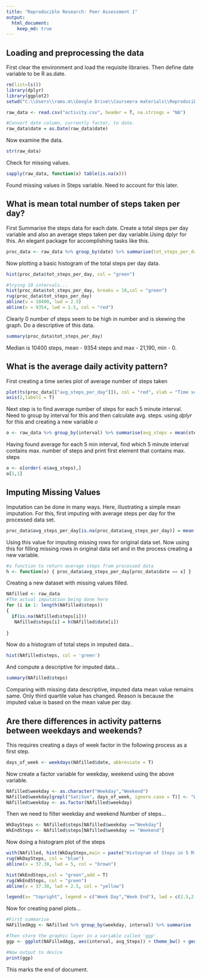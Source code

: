 ```yaml
---
title: "Reproducible Research: Peer Assessment 1"
output: 
  html_document:
    keep_md: true
---
```



## Loading and preprocessing the data
First clear the environment and load the requisite libraries.
Then define date variable to be R as.date.

```r
rm(list=ls())
library(dplyr)
library(ggplot2)
setwd("C:\\Users\\rams.m\\Google Drive\\Courseera materials\\Reproducible Research\\Week 1 Project")

raw_data <- read.csv("activity.csv", header = T, na.strings = "NA")

#Convert date column, currently factor, to date.
raw_data$date = as.Date(raw_data$date)
```

Now examine the data.

```r
str(raw_data)
```

Check for missing values.

```r
sapply(raw_data, function(x) table(is.na(x)))
```
Found missing values in Steps variable. Need to account for this later.

## What is mean total number of steps taken per day?

First Summarise the steps data for each date. Create a total steps per day variable and also an average steps taken per day variable.Using dplyr for this. An elegant package for accomplishing tasks like this.


```r
proc_data <- raw_data %>% group_by(date) %>% summarise(tot_steps_per_day = sum(steps, na.rm = T), avg_steps_per_day = mean(steps, na.rm = T))

```

Now plotting a basic histogram of the total steps per day data.

```r
hist(proc_data$tot_steps_per_day, col = "green")

#trying 10 intervals...
hist(proc_data$tot_steps_per_day, breaks = 10,col = "green")
rug(proc_data$tot_steps_per_day)
abline(v = 10400, lwd = 2.5)
abline(v = 9354, lwd = 1.5, col = "red")
```

Clearly 0 number of steps seem to be high in number and is skewing
the graph. Do a descriptive of this data.


```r
summary(proc_data$tot_steps_per_day)
```
Median is 10400 steps, mean - 9354 steps and max - 21,190, min - 0.

## What is the average daily activity pattern?

First creating a time series plot of average number of steps taken
```r
plot(ts(proc_data[["avg_steps_per_day"]]), col = "red", xlab = "Time series plot", ylab = "Total steps per day")
axis(2,labels = T)
```

Next step is to find average number of steps for each 5 minute interval. Need to group by interval for this and then calculate avg. steps. using *dplyr* for this and creating a new variable *o*
```r
o <- raw_data %>% group_by(interval) %>% summarise(avg_steps = mean(steps, na.rm = T)) 
```

Having found average for each 5 min interval, find which 5 minute interval contains max. number of steps and print first element that contains max. steps

```r
o <- o[order(-o$avg_steps),]
o[1,1]

```

## Imputing Missing Values

Imputation can be done in many ways. Here, illustrating a simple mean imputation. For this, first imputing with average steps per day for the processed data set.

```r
proc_data$avg_steps_per_day[is.na(proc_data$avg_steps_per_day)] = mean(proc_data$avg_steps_per_day[!is.na(proc_data$avg_steps_per_day)])

```

Using this value for imputing missing rows for original data set.
Now using this for filling missing rows in original data set and in the process creating a new variable.

```r
#a function to return average steps from processed data
h <- function(x) { proc_data$avg_steps_per_day[proc_data$date == x] }
```

Creating a new dataset with missing values filled.

```r
NAfilled <- raw_data
#The actual imputation being done here
for (i in 1: length(NAfilled$steps))
{
  if(is.na(NAfilled$steps[i]))
   NAfilled$steps[i] = h(NAfilled$date[i])
  
}
```

Now do a histogram of total steps in imputed data...

```r
hist(NAfilled$steps, col = 'green')
```

And compute a descriptive for imputed data...

```r
summary(NAfilled$steps)
```

Comparing with missing data descriptive, imputed data mean value remains same. Only third quartile value has changed. Reason is because the imputed value is based on the mean value per day.



## Are there differences in activity patterns between weekdays and weekends?

This requires creating a days of week factor in the following process as a first step.

```r
days_of_week <- weekdays(NAfilled$date, abbreviate = T)
```

Now create a factor variable for weekday, weekend using the above variable.

```r
NAfilled$weekday <- as.character("Weekday","Weekend")
NAfilled$weekday[grepl("Sat|Sun", days_of_week, ignore.case = T)] <- "Weekend"
NAfilled$weekday <- as.factor(NAfilled$weekday)
```

Then we need to filter weekday and weekend Number of steps...

```r
WkDaySteps <- NAfilled$steps[NAfilled$weekday =="Weekday"]
WkEndSteps <- NAfilled$steps[NAfilled$weekday == "Weekend"]
```

Now doing a histogram plot of the steps

```r
with(NAfilled, hist(WkDaySteps,main = paste("Histogram of Steps in 5 Min interval"), xlab = "nth 5 Min interval",col = "blue"))
rug(WkDaySteps, col = "blue")
abline(v = 37.38, lwd = 5, col = "brown")

hist(WkEndSteps,col = "green",add = T)
rug(WkEndSteps, col = "green")
abline(v = 37.38, lwd = 2.5, col = "yellow")

legend(x= "topright", legend = c("Week Day","Week End"), lwd = c(2.5,2.5), col = c("blue", "green"))
```

Now for creating panel plots...

```r
#First summarise 
NAFilledAgg <- NAfilled %>% group_by(weekday, interval) %>% summarise (avg_Steps = mean(steps))

#Then store the graphic layer in a variable called 'ggp'.
ggp <- ggplot(NAFilledAgg, aes(interval, avg_Steps)) + theme_bw() + geom_line(col = "red") + facet_grid(weekday ~ .) + labs(x = "Nth 5 Minute Interval", y = "Average Number of Steps Taken")

#Now output to device
print(ggp)

```

This marks the end of document.

